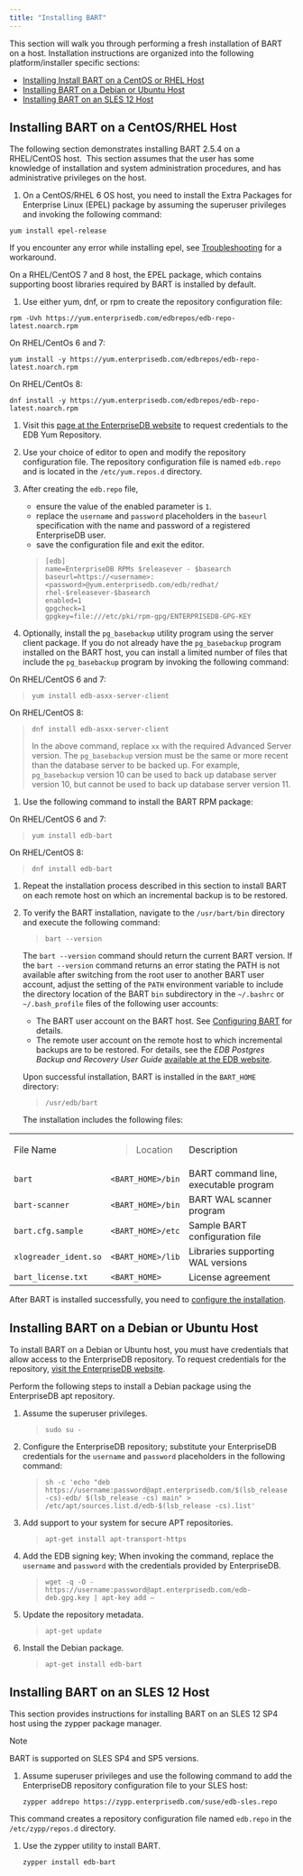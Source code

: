 ```yaml
---
title: "Installing BART"
---
```


<div id="installing_bart" class="registered_link"></div>

This section will walk you through performing a fresh installation of BART on a host. Installation instructions are organized into the following platform/installer specific sections:

-   [Installing Install BART on a CentOS or RHEL Host](#installing_bart_using_an_rpm_package)
-   [Installing BART on a Debian or Ubuntu Host](#installing_bart_on_a_debian_or_ubuntu_host)
-   [Installing BART on an SLES 12 Host](#installing_bart_on_an_sles_12_host)

<div id="installing_bart_using_an_rpm_package" class="registered_link"></div>

## Installing BART on a CentOS/RHEL Host

The following section demonstrates installing BART 2.5.4 on a RHEL/CentOS host.  This section assumes that the user has some knowledge of installation and system administration procedures, and has administrative privileges on the host.

1.  On a CentOS/RHEL 6 OS host, you need to install the Extra Packages for Enterprise Linux (EPEL) package by assuming the superuser privileges and invoking the following command:

<!-- -->

```
yum install epel-release
```

If you encounter any error while installing epel, see [Troubleshooting](#troubleshooting) for a workaround.

On a RHEL/CentOS 7 and 8 host, the EPEL package, which contains supporting boost libraries required by BART is installed by default.

1.  Use either yum, dnf, or rpm to create the repository configuration file:

<!-- -->

```
rpm -Uvh https://yum.enterprisedb.com/edbrepos/edb-repo-latest.noarch.rpm
```

On RHEL/CentOs 6 and 7:

```
yum install -y https://yum.enterprisedb.com/edbrepos/edb-repo-latest.noarch.rpm
```

On RHEL/CentOs 8:

```
dnf install -y https://yum.enterprisedb.com/edbrepos/edb-repo-latest.noarch.rpm
```

1.  Visit this [page at the EnterpriseDB website](https://www.enterprisedb.com/repository-access-request/) to request credentials to the EDB Yum Repository.

2.  Use your choice of editor to open and modify the repository configuration file. The repository configuration file is named `edb.repo` and is located in the `/etc/yum.repos.d` directory.

3.  After creating the `edb.repo` file,

    -   ensure the value of the enabled parameter is `1`.
    -   replace the `username` and `password` placeholders in the `baseurl` specification with the name and password of a registered EnterpriseDB user.
    -   save the configuration file and exit the editor.

    > ```
    > [edb]
    > name=EnterpriseDB RPMs $releasever - $basearch
    > baseurl=https://<username>:<password>@yum.enterprisedb.com/edb/redhat/
    > rhel-$releasever-$basearch
    > enabled=1
    > gpgcheck=1
    > gpgkey=file:///etc/pki/rpm-gpg/ENTERPRISEDB-GPG-KEY
    > ```

4.  Optionally, install the `pg_basebackup` utility program using the server client package. If you do not already have the `pg_basebackup` program installed on the BART host, you can install a limited number of files that include the `pg_basebackup` program by invoking the following command:

On RHEL/CentOS 6 and 7:

> ```
> yum install edb-asxx-server-client
> ```

On RHEL/CentOS 8:

> ```
> dnf install edb-asxx-server-client
> ```
>
> In the above command, replace `xx` with the required Advanced Server version. The `pg_basebackup` version must be the same or more recent than the database server to be backed up. For example, `pg_basebackup` version 10 can be used to back up database server version 10, but cannot be used to back up database server version 11.

1.  Use the following command to install the BART RPM package:

On RHEL/CentOS 6 and 7:

> ```
> yum install edb-bart
> ```

On RHEL/CentOS 8:

> ```
> dnf install edb-bart
> ```

1.  Repeat the installation process described in this section to install BART on each remote host on which an incremental backup is to be restored.

2.  To verify the BART installation, navigate to the `/usr/bart/bin` directory and execute the following command:

    > ```
    > bart --version
    > ```

    The `bart --version` command should return the current BART version. If the `bart --version` command returns an error stating the PATH is not available after switching from the root user to another BART user account, adjust the setting of the `PATH` environment variable to include the directory location of the BART `bin` subdirectory in the `~/.bashrc` or `~/.bash_profile` files of the following user accounts:

    -   The BART user account on the BART host. See [Configuring BART](#path) for details.
    -   The remote user account on the remote host to which incremental backups are to be restored. For details, see the *EDB Postgres Backup and Recovery User Guide* [available at the EDB website](https://www.enterprisedb.com/edb-docs/).

    Upon successful installation, BART is installed in the `BART_HOME` directory:

    > `/usr/edb/bart`

    The installation includes the following files:

<table><colgroup><col style="width: 31%" /><col style="width: 22%" /><col style="width: 45%" /></colgroup><tbody><tr class="odd"><td>File Name</td><td><blockquote><p>Location</p></blockquote></td><td>Description</td></tr><tr class="even"><td><code>bart</code></td><td><code>&lt;BART_HOME&gt;/bin</code></td><td>BART command line, executable program</td></tr><tr class="odd"><td><code>bart-scanner</code></td><td><code>&lt;BART_HOME&gt;/bin</code></td><td>BART WAL scanner program</td></tr><tr class="even"><td><code>bart.cfg.sample</code></td><td><code>&lt;BART_HOME&gt;/etc</code></td><td>Sample BART configuration file</td></tr><tr class="odd"><td><code>xlogreader_ident.so</code></td><td><code>&lt;BART_HOME&gt;/lib</code></td><td>Libraries supporting WAL versions</td></tr><tr class="even"><td><code>bart_license.txt</code></td><td><code>&lt;BART_HOME&gt;</code></td><td>License agreement</td></tr></tbody></table>

After BART is installed successfully, you need to [configure the installation](#configuration).

<div id="installing_bart_on_a_debian_or_ubuntu_host" class="registered_link"></div>

## Installing BART on a Debian or Ubuntu Host

To install BART on a Debian or Ubuntu host, you must have credentials that allow access to the EnterpriseDB repository. To request credentials for the repository, [visit the EnterpriseDB website](https://www.enterprisedb.com/repository-access-request).

Perform the following steps to install a Debian package using the EnterpriseDB apt repository.

1.  Assume the superuser privileges.

    > ```
    > sudo su -
    > ```

2.  Configure the EnterpriseDB repository; substitute your EnterpriseDB credentials for the `username` and `password` placeholders in the following command:

    > ```
    > sh -c 'echo "deb https://username:password@apt.enterprisedb.com/$(lsb_release -cs)-edb/ $(lsb_release -cs) main" > /etc/apt/sources.list.d/edb-$(lsb_release -cs).list'
    > ```

3.  Add support to your system for secure APT repositories.

    > ```
    > apt-get install apt-transport-https
    > ```

4.  Add the EDB signing key; When invoking the command, replace the `username` and `password` with the credentials provided by EnterpriseDB.

    > ```
    > wget -q -O - https://username:password@apt.enterprisedb.com/edb-deb.gpg.key | apt-key add –
    > ```

5.  Update the repository metadata.

    > ```
    > apt-get update
    > ```

6.  Install the Debian package.

    > ```
    > apt-get install edb-bart
    > ```

<div id="installing_bart_on_an_sles_12_host" class="registered_link"></div>

## Installing BART on an SLES 12 Host

This section provides instructions for installing BART on an SLES 12 SP4 host using the zypper package manager.

<div class="note">

<div class="title">

Note

</div>

BART is supported on SLES SP4 and SP5 versions.

</div>

1.  Assume superuser privileges and use the following command to add the EnterpriseDB repository configuration file to your SLES host:

    ```
    zypper addrepo https://zypp.enterprisedb.com/suse/edb-sles.repo
    ```

This command creates a repository configuration file named `edb.repo` in the `/etc/zypp/repos.d` directory.

1.  Use the zypper utility to install BART.

    ```
    zypper install edb-bart
    ```
